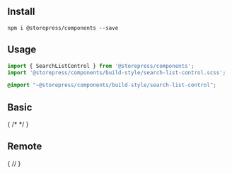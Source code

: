 
<Meta title="Components/Search List" of={Stories}/>


## Install

```shell
npm i @storepress/components --save
```

## Usage

```jsx
import { SearchListControl } from '@storepress/components';
import '@storepress/components/build-style/search-list-control.scss';
```

```scss
@import "~@storepress/components/build-style/search-list-control";
```

## Basic

<Canvas of={Stories.Basic} />

{ /* <Story of={Stories.Basic} /> */ }

<Controls of={Stories.Basic} />

<Source of={Stories.Basic} />

## Remote

{ /*<Story of={Stories.Remote} />*/ }
<Canvas of={Stories.Remote} />

<Controls of={Stories.Remote} />

<Source of={Stories.Remote} />